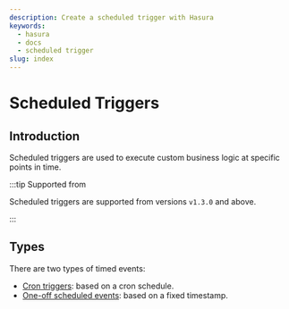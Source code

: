```yaml
---
description: Create a scheduled trigger with Hasura
keywords:
  - hasura
  - docs
  - scheduled trigger
slug: index
---
```



# Scheduled Triggers

## Introduction

Scheduled triggers are used to execute custom business logic at specific points in time.

<Thumbnail
  src="/img/graphql/core/scheduled-triggers/scheduled-trigger-arch.png"
  alt="Hasura scheduled trigger architecture"
  width="700px"
  className="no-shadow"
/>

:::tip Supported from

Scheduled triggers are supported from versions `v1.3.0` and above.

:::

## Types

There are two types of timed events:

- [Cron triggers](/graphql/core/scheduled-triggers/create-cron-trigger.mdx): based on a cron schedule.
- [One-off scheduled events](/graphql/core/scheduled-triggers/create-one-off-scheduled-event.mdx): based on a fixed timestamp.
